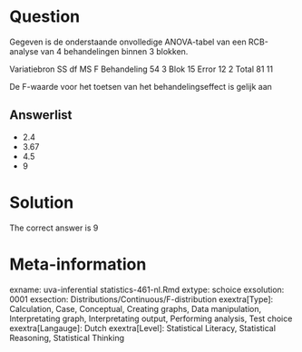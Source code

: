 Question
========

Gegeven is de onderstaande onvolledige ANOVA-tabel van een RCB-analyse van 4 behandelingen binnen 3 blokken.

Variatiebron SS df MS F
Behandeling 54 3
Blok 15
Error 12 2
Total 81 11

De F-waarde voor het toetsen van het behandelingseffect is gelijk aan

Answerlist
----------
* 2.4
* 3.67
* 4.5
* 9

Solution
========

The correct answer is  9

Meta-information
================
exname: uva-inferential statistics-461-nl.Rmd
extype: schoice
exsolution: 0001
exsection: Distributions/Continuous/F-distribution
exextra[Type]: Calculation, Case, Conceptual, Creating graphs, Data manipulation, Interpretating graph, Interpretating output, Performing analysis, Test choice
exextra[Langauge]: Dutch
exextra[Level]: Statistical Literacy, Statistical Reasoning, Statistical Thinking
